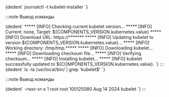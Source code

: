 
<CodeBlock language="bash">
  {dedent`
    journalctl -t kubelet-installer
  `}
</CodeBlock>

:::note Вывод команды

<CodeBlock language="text">
  {dedent`
    ***** [INFO] Checking current kubelet version...
    ***** [INFO] Current: none, Target: ${COMPONENTS_VERSION.kubernetes.value}
    ***** [INFO] Download URL: https://*******
    ***** [INFO] Updating kubelet to version ${COMPONENTS_VERSION.kubernetes.value}...
    ***** [INFO] Working directory: /tmp/tmp.*****
    ***** [INFO] Downloading kubelet...
    ***** [INFO] Downloading checksum file...
    ***** [INFO] Verifying checksum...
    ***** [INFO] Installing kubelet...
    ***** [INFO] kubelet successfully updated to ${COMPONENTS_VERSION.kubernetes.value}.
  `}
</CodeBlock>
:::

<CodeBlock language="bash">
  {dedent`
    ls -la /usr/local/bin/ | grep 'kubelet$'
  `}
</CodeBlock>

:::note Вывод команды

<CodeBlock language="bash">
  {dedent`
    -rwxr-xr-x  1 root root 100125080 Aug 14  2024 kubelet
  `}
</CodeBlock>
:::
